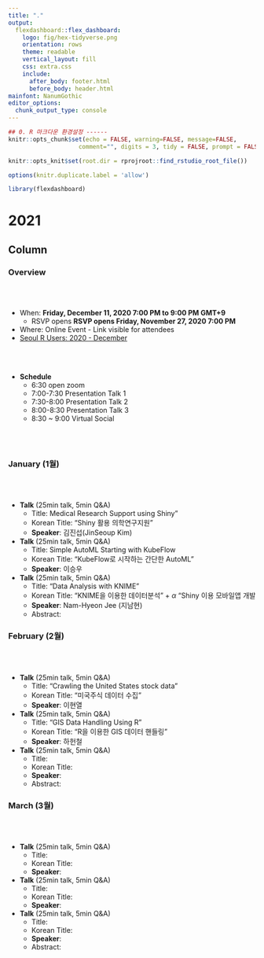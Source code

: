 ```yaml
---
title: "."
output: 
  flexdashboard::flex_dashboard:
    logo: fig/hex-tidyverse.png
    orientation: rows    
    theme: readable
    vertical_layout: fill
    css: extra.css
    include:
      after_body: footer.html
      before_body: header.html
mainfont: NanumGothic 
editor_options: 
  chunk_output_type: console
---
```


```r
## 0. R 마크다운 환경설정 ------
knitr::opts_chunk$set(echo = FALSE, warning=FALSE, message=FALSE,
                    comment="", digits = 3, tidy = FALSE, prompt = FALSE, fig.align = 'center')

knitr::opts_knit$set(root.dir = rprojroot::find_rstudio_root_file())

options(knitr.duplicate.label = 'allow')

library(flexdashboard)
```


2021
===============================================================================


Column {.tabset}
-----------------------------------------------------------------------------

### Overview

<br>
<br>

- When: **Friday, December 11, 2020 7:00 PM to 9:00 PM GMT+9**
    - RSVP opens **RSVP opens Friday, November 27, 2020 7:00 PM**
- Where: Online Event - Link visible for attendees
- [Seoul R Users: 2020 - December](https://www.meetup.com/seoul-r-meetup/events/ccqpbsybcqbmb/)

<br>
<br>

- **Schedule**
    - 6:30 open zoom
    - 7:00-7:30 Presentation Talk 1
    - 7:30-8:00 Presentation Talk 2
    - 8:00-8:30 Presentation Talk 3
    - 8:30 ~ 9:00 Virtual Social

<br>
<br>


### January (1월)

<br>
<br>


- **Talk** (25min talk, 5min Q&A)
    - Title: Medical Research Support using Shiny"
    - Korean Title: "Shiny 활용 의학연구지원" 
    - **Speaker**: 김진섭(JinSeoup Kim)
- **Talk** (25min talk, 5min Q&A)
    - Title: Simple AutoML Starting with KubeFlow
    - Korean Title: "KubeFlow로 시작하는 간단한 AutoML"
    - **Speaker**: 이승우
- **Talk** (25min talk, 5min Q&A)
    - Title: "Data Analysis with KNIME"
    - Korean Title: "KNIME을 이용한 데이터분석" + $\alpha$ "Shiny 이용 모바일앱 개발
    - **Speaker**: Nam-Hyeon Jee (지남현)
    - Abstract: 

### February (2월)

<br>
<br>


- **Talk** (25min talk, 5min Q&A)
    - Title: "Crawling the United States stock data"
    - Korean Title: "미국주식 데이터 수집"
    - **Speaker**: 이현열
- **Talk** (25min talk, 5min Q&A)
    - Title: "GIS Data Handling Using R"
    - Korean Title: "R을 이용한 GIS 데이터 핸들링"
    - **Speaker**: 하헌철
- **Talk** (25min talk, 5min Q&A)
    - Title: 
    - Korean Title: 
    - **Speaker**: 
    - Abstract: 


### March (3월)

<br>
<br>


- **Talk** (25min talk, 5min Q&A)
    - Title: 
    - Korean Title: 
    - **Speaker**: 
- **Talk** (25min talk, 5min Q&A)
    - Title: 
    - Korean Title: 
    - **Speaker**: 
- **Talk** (25min talk, 5min Q&A)
    - Title: 
    - Korean Title: 
    - **Speaker**: 
    - Abstract: 

